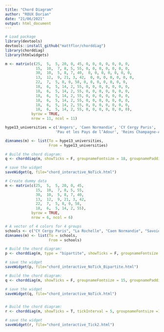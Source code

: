 ---
title: "Chord Diagram"
author: "ROUX Dorian"
date: "21/06/2021"
output: html_document
---

```{r}
# Load package
library(devtools)
devtools::install_github("mattflor/chorddiag")
library(chorddiag)
library(htmlwidgets)
```
```{r}
m <- matrix(c(25,  5,  5, 20, 0, 45, 0, 0, 0, 0, 0, 0, 0,
              15,  10,  7, 8, 5, 55, 0, 0, 0, 0, 0, 0, 0,
              30,  10,  5, 8, 7, 40,  0, 0, 0, 0, 0, 0, 0,
              13,  12,  9, 21, 3, 42,  0, 0, 0, 0, 0, 0, 0,
              22,  7,  5, 8, 0, 58, 0, 0, 0, 0, 0, 0, 0,
              18,  6,  5, 14, 2, 55, 0, 0, 0, 0, 0, 0, 0,
              18,  6,  5, 14, 2, 55, 0, 0, 0, 0, 0, 0, 0,
              18,  6,  5, 14, 2, 55, 0, 0, 0, 0, 0, 0, 0,
              18,  6,  5, 14, 2, 55, 0, 0, 0, 0, 0, 0, 0,
              18,  6,  5, 14, 2, 55, 0, 0, 0, 0, 0, 0, 0,
              18,  6,  5, 14, 2, 55, 0, 0, 0, 0, 0, 0, 0),
            byrow = TRUE,
            nrow = 11, ncol = 11)

hype13_universities = c('Angers', 'Caen Normandie', 'CY Cergy Paris', 'La Rochelle', 'Lumière Lyon 2', 
                       'Pau et les Pays de l’Adour', 'Reims Champagne-Ardenne', 'Rouen Normandie', 'Savoie Mont Blanc', 'Tours', '°Autres')

dimnames(m) <- list(To = hype13_universities,
                    From = hype13_universities)

# Build the chord diagram:
q <- chorddiag(m, showTicks = F, groupnameFontsize = 18, groupnamePadding = 15, margin = 90, width = 1200, height = 800, palette = "Spectral")

# save the widget
saveWidget(q, file="chord_interactive_NoTick.html")

```

```{r}
# Create dummy data
m <- matrix(c(25,  5,  5, 20, 0, 45, 
              15,  10,  7, 8, 5, 55, 
              30,  10,  5, 8, 7, 40, 
              13,  12,  9, 21, 3, 42, 
              22,  7,  5, 8, 0, 58, 
              18,  6,  5, 14, 2, 55),
            byrow = TRUE,
            nrow = 6, ncol = 6)

# A vector of 4 colors for 4 groups
schools <- c("CY Cergy Paris", "La Rochelle", "Caen Normandie", "Savoie Mont Blanc", "Tours", "Autres")
dimnames(m) <- list(To = schools,
                    From = schools)

# Build the chord diagram:
p <- chorddiag(m, type = "bipartite", showTicks = F, groupnameFontsize = 15, groupnamePadding = 15, margin = 90, width = 1200, height = 800, palette = "Spectral", palette2 = "Spectral")

# save the widget
saveWidget(p, file="chord_interactive_NoTick_Bipartite.html")

# Build the chord diagram:
q <- chorddiag(m, showTicks = F, groupnameFontsize = 15, groupnamePadding = 15, margin = 90, width = 1200, height = 800, palette = "Spectral")

# save the widget
saveWidget(q, file="chord_interactive_NoTick.html")


# Build the chord diagram:
r <- chorddiag(m, showTicks = T, tickInterval = 5, groupnameFontsize =15, groupnamePadding = 25 , margin = 90, width = 1200, height = 800, palette = "Spectral")

# save the widget
saveWidget(r, file="chord_interactive_Tick2.html")

```

